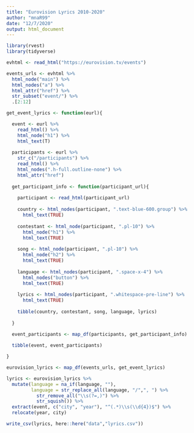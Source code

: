 ```yaml
---
title: "Eurovision Lyrics 2010-2020"
author: "mnaR99"
date: "12/7/2020"
output: html_document
---
```


```r
library(rvest)
library(tidyverse)
```

```r
evhtml <- read_html("https://eurovision.tv/events")

events_urls <- evhtml %>% 
  html_node("main") %>% 
  html_nodes("a") %>% 
  html_attr("href") %>% 
  str_subset("event/") %>% 
  .[2:12]
```

```r
get_event_lyrics <- function(eurl){

  event <- eurl %>% 
    read_html() %>% 
    html_node("h1") %>% 
    html_text(T)
  
  participants <- eurl %>% 
    str_c("/participants") %>% 
    read_html() %>% 
    html_nodes(".h-full.outline-none") %>% 
    html_attr("href")
  
  get_participant_info <- function(participant_url){
  
    participant <- read_html(participant_url)
    
    country <- html_nodes(participant, ".text-blue-600.group") %>% 
      html_text(TRUE)
    
    contestant <- html_node(participant, ".pl-10") %>% 
      html_node("h1") %>% 
      html_text(TRUE)
    
    song <- html_node(participant, ".pl-10") %>% 
      html_node("h2") %>% 
      html_text(TRUE)
    
    language <- html_nodes(participant, ".space-x-4") %>% 
      html_nodes("button") %>% 
      html_text(TRUE)
    
    lyrics <- html_nodes(participant, ".whitespace-pre-line") %>% 
      html_text(TRUE)
    
    tibble(country, contestant, song, language, lyrics)
  
  }

  event_participants <- map_df(participants, get_participant_info)
  
  tibble(event, event_participants)

}
```

```r
eurovision_lyrics <- map_df(events_urls, get_event_lyrics)

lyrics <- eurovision_lyrics %>% 
  mutate(language = na_if(language, ""),
         language = str_replace_all(language, "/",", ") %>% 
           str_remove_all("\\s(?=,)") %>% 
           str_squish()) %>%
  extract(event, c("city", "year"), "^(.*)\\s(\\d{4})$") %>% 
  relocate(year, city)

write_csv(lyrics, here::here("data","lyrics.csv"))
```
